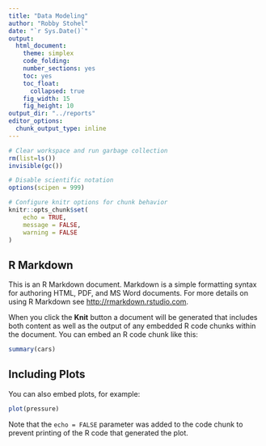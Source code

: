 ```yaml
---
title: "Data Modeling"
author: "Robby Stohel"
date: "`r Sys.Date()`"
output: 
  html_document:
    theme: simplex
    code_folding: 
    number_sections: yes
    toc: yes
    toc_float:
      collapsed: true
    fig_width: 15
    fig_height: 10
output_dir: "../reports"
editor_options: 
  chunk_output_type: inline
---
```


```r
# Clear workspace and run garbage collection
rm(list=ls())
invisible(gc())

# Disable scientific notation
options(scipen = 999)

# Configure knitr options for chunk behavior
knitr::opts_chunk$set(
	echo = TRUE,
	message = FALSE,
	warning = FALSE
)
```

## R Markdown

This is an R Markdown document. Markdown is a simple formatting syntax for authoring HTML, PDF, and MS Word documents. For more details on using R Markdown see <http://rmarkdown.rstudio.com>.

When you click the **Knit** button a document will be generated that includes both content as well as the output of any embedded R code chunks within the document. You can embed an R code chunk like this:

```r
summary(cars)
```

## Including Plots

You can also embed plots, for example:

```r
plot(pressure)
```

Note that the `echo = FALSE` parameter was added to the code chunk to prevent printing of the R code that generated the plot.
